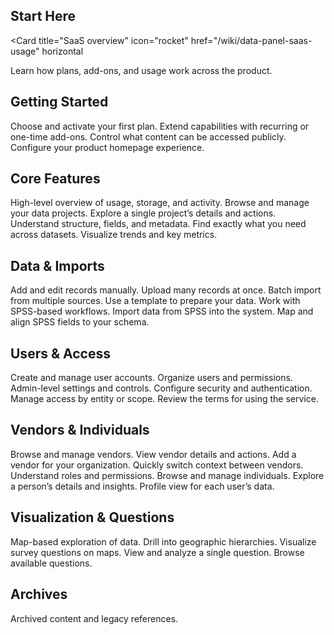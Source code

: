 ## Start Here

<Card
  title="SaaS overview"
  icon="rocket"
  href="/wiki/data-panel-saas-usage"
  horizontal
>
  Learn how plans, add-ons, and usage work across the product.
</Card>

## Getting Started

<Columns cols={2}>
  <Card title="Purchase a plan" href="/wiki/purchase-new-plan">
    Choose and activate your first plan.
  </Card>
  <Card title="Purchase an add-on" href="/wiki/purchase-new-addon">
    Extend capabilities with recurring or one-time add-ons.
  </Card>
  <Card title="Public access" href="/wiki/public-access">
    Control what content can be accessed publicly.
  </Card>
  <Card title="Homepage setup" href="/wiki/homepage-setup">
    Configure your product homepage experience.
  </Card>
</Columns>

## Core Features

<Columns cols={2}>
  <Card title="Dashboard" href="/wiki/dashboard">
    High-level overview of usage, storage, and activity.
  </Card>
  <Card title="Data projects" href="/wiki/data-project-list">
    Browse and manage your data projects.
  </Card>
  <Card title="Data project page" href="/wiki/data-project-page">
    Explore a single project’s details and actions.
  </Card>
  <Card title="Data profile" href="/wiki/data-profile">
    Understand structure, fields, and metadata.
  </Card>
  <Card title="Advanced search" href="/wiki/advanced-search">
    Find exactly what you need across datasets.
  </Card>
  <Card title="Trends" href="/wiki/trend">
    Visualize trends and key metrics.
  </Card>
</Columns>

## Data & Imports

<Columns cols={2}>
  <Card title="Data entry" href="/wiki/data-entry">
    Add and edit records manually.
  </Card>
  <Card title="Bulk upload" href="/wiki/bulk-upload">
    Upload many records at once.
  </Card>
  <Card title="Multi bulk upload" href="/wiki/multi-bulk-upload">
    Batch import from multiple sources.
  </Card>
  <Card title="Sample file" href="/wiki/sample-file">
    Use a template to prepare your data.
  </Card>
  <Card title="SPSS overview" href="/wiki/spss">
    Work with SPSS-based workflows.
  </Card>
  <Card title="SPSS import" href="/wiki/spss-data-entry">
    Import data from SPSS into the system.
  </Card>
  <Card title="Map SPSS fields" href="/wiki/setup-map-spss">
    Map and align SPSS fields to your schema.
  </Card>
</Columns>

## Users & Access

<Columns cols={2}>
  <Card title="User management" href="/wiki/user-management">
    Create and manage user accounts.
  </Card>
  <Card title="User groups" href="/wiki/user-groups">
    Organize users and permissions.
  </Card>
  <Card title="Admin management" href="/wiki/admin-management">
    Admin-level settings and controls.
  </Card>
  <Card title="Security settings" href="/wiki/security-settings">
    Configure security and authentication.
  </Card>
  <Card title="Entity access" href="/wiki/entity-access">
    Manage access by entity or scope.
  </Card>
  <Card title="Terms & conditions" href="/wiki/terms-and-conditions">
    Review the terms for using the service.
  </Card>
</Columns>

## Vendors & Individuals

<Columns cols={2}>
  <Card title="Vendors list" href="/wiki/vendor-list">
    Browse and manage vendors.
  </Card>
  <Card title="Vendor page" href="/wiki/vendor-page">
    View vendor details and actions.
  </Card>
  <Card title="Create vendor" href="/wiki/create-vendor-for-organization">
    Add a vendor for your organization.
  </Card>
  <Card title="Choose vendor from header" href="/wiki/choose-vendor-from-header">
    Quickly switch context between vendors.
  </Card>
  <Card title="Roles for vendor individuals" href="/wiki/vendor-individual-roles">
    Understand roles and permissions.
  </Card>
  <Card title="Individuals list" href="/wiki/individual-list">
    Browse and manage individuals.
  </Card>
  <Card title="Individual page" href="/wiki/individual-page">
    Explore a person’s details and insights.
  </Card>
  <Card title="Individual profile (each user)" href="/wiki/individual-page-of-each-user">
    Profile view for each user’s data.
  </Card>
</Columns>

## Visualization & Questions

<Columns cols={2}>
  <Card title="Maps" href="/wiki/map">
    Map-based exploration of data.
  </Card>
  <Card title="Drilldown map" href="/wiki/drilldown-map">
    Drill into geographic hierarchies.
  </Card>
  <Card title="Map visualization (questions)" href="/wiki/map-visualization-question-page">
    Visualize survey questions on maps.
  </Card>
  <Card title="Question page" href="/wiki/question-page">
    View and analyze a single question.
  </Card>
  <Card title="Question list" href="/wiki/question-list">
    Browse available questions.
  </Card>
</Columns>

## Archives

<Card title="Public archive" href="/wiki/voxdash-public-archive">
  Archived content and legacy references.
</Card>
